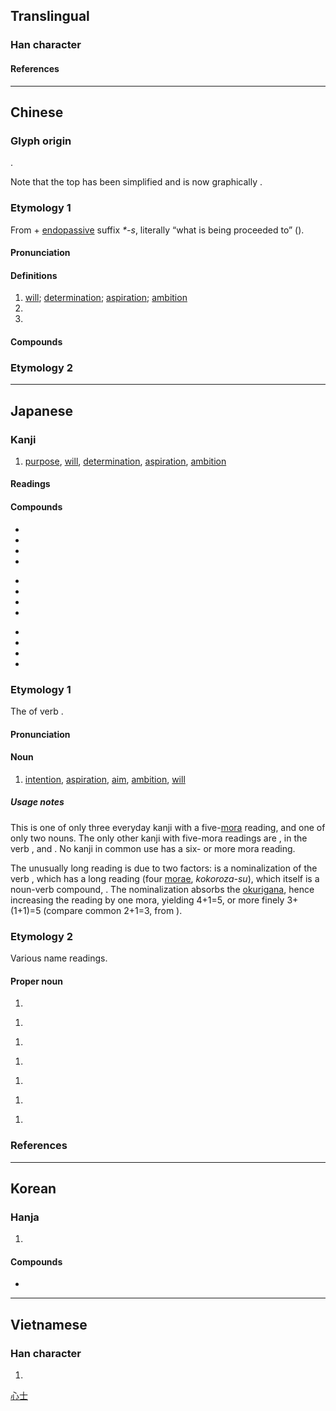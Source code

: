 {{also|誌}}
{{character info}}
{{character info|0x2F89E}}
==Translingual==
{{stroke order}}

===Han character===
{{Han char|rn=61|rad=心|as=03|sn=7|four=40331|canj=GP|ids=⿱士心}}

====References====
{{Han ref|kx=0376.210|dkj=10331|dj=0703.070|hdz=42269.040|uh=5FD7}}
{{Han ref|uh=2F89E}}

[[Category:CJKV simplified characters which already existed as traditional characters|心士]]

----

==Chinese==

===Glyph origin===
{{Han etym}}
{{Han compound|之|心|ls=psc|c1=p|c2=s}}.

Note that the top has been simplified and is now graphically {{zh-l|*士}}.

===Etymology 1===
{{zh-forms|alt=𢖽,𢗍,*誌-partial,*識-partial,痣-partial,䏯-partial}}
From {{och-l|之|to go; to proceed}} + [[endopassive]] suffix ''*-s'', literally “what is being proceeded to” ({{zh-ref|Schuessler, 2007}}).

====Pronunciation====
{{zh-pron
|m=zhì
|m-s=
|c=zi3
|c-t=
|g=
|h=pfs=chṳ
|j=
|mb=
|md=cé
|mn=ml,jj,tw:chì
|mn-t=zi3
|w=2tsr
|x=
|mc=y
|oc=y
|cat=n,pn
}}

====Definitions====
{{zh-hanzi}}

# [[will]]; [[determination]]; [[aspiration]]; [[ambition]]
# {{zh-alt-form|*誌|[[annals]]; [[records]]}}
# {{surname|zh}}

====Compounds====
{{zh-der|同志:[[comrade]]|意志:[[will]]; [[purpose]]|有志竟成:where there's a will, there's a way|奇志|屈志|貴志|志大才短|志意|同志天地|宿志|一統志|宏志|伸志|他志|各從其志|志節|志氣|二志|志分|專心一志|志趣|失志|志氣凌雲|得志|地志|壯志|勵志|失張失志|志行|志在必得|張志|志怪小說|同志合道|奮志|志堅|志沖斗牛|情志|意滿志得|意志消沉|志廣才疏|惑志|志士|意得志滿|前志|志業|喬志|寢丘之志|志驕意滿|志願軍|志願書|志願卡|志願兵|志量|志誠|志能之士|志略|志滿氣得|志怪|志心|志得意滿|志度|志工|志尚|志大心高|志士仁人|志在四方|志在千里|大志|志同道合|志同氣合|志同心合|志不可滿|志不可奪|心虔志誠|心志|志願|博聞彊志|律曆志|彊志|奪志|年少得志|志向|同志酒吧|志誠君子|凌雲壯志|尚志|志高氣揚|專心致志|仁人志士|宣室志|喪志|夷堅志|初志|志事|夙心往志|三國志|志書|嗛志|志足意滿|壯志凌雲|壯志未酬|志留紀|小人得志|不得志|先意承志|共通意志|志大才疏|志學|博物志|以意逆志|人各有志|人窮志短|各行其志|地方志|才疏志大|拔山志|桑蓬之志|楊志賣刀|氣驕志滿|方志|明志|氣滿志驕|懷憂喪志|有志之士|抗志|異志|漢志|氣充志定|本志|碧雞漫志|玩物喪志|稱心滿志|神志|神分志奪|矢志|氣充志驕|砥志礪行|沒志氣|眾志成城|未竟之志|用志不分|甘貧守志|方言志|沒志行|澹泊明志|溺志|清芬志|海國圖志|東山之志|民志|洗心革志|沒意志|氣滿志得|材疏志大|有志難酬|摧志屈道|藝文志|養志|行志|箕山之志|鴻鵠之志|鬥志昂揚|華陽國志|終焉之志|職志|立志|詩以言志|遺志|雜志|聊齋志異|通志|高志|誓無二志|致志|續通志|鬥志|篤志|逞志|遠志|翰墨志|素志|繼志述事|齎志而歿|齎志沒地|第一志願|胡志明市|鴻鵠大志|縣志|高昂鬥志|高世志|體物寫志|青雲志|躊躇滿志|蕩志|食貨志|篤志愛古|風雲之志|辨志|蹈厲之志|銳志|自由意志|覬覦之志|遜志時敏|胸無大志|鬥志高昂|道同志合|道合志同|蓄志|輿志|華志|降志辱身|繼志|賦詩言志|豪情壯志|篤志好學|螻蟻得志|著志|雄心壯志|肆志|輿地志|創志|有志者事竟成|歷代志|有志|騁志}}

===Etymology 2===
{{zh-see|誌|s}}

----

==Japanese==

===Kanji===
{{ja-kanji|grade=5|rs=心03}}

# [[purpose]], [[will]], [[determination]], [[aspiration]], [[ambition]]

====Readings====
{{ja-readings
|goon=し
|kanon=し
|kun=こころざし-, こころざ-す, しる-す
|nanori=ここ, こころ, しい, しさき, しむら, のぞみ, のぞむ, ゆき
}}

====Compounds====
{{top3}}
* {{ja-r|素志|そし}}
* {{ja-r|夙%志|しゅく%し}}
* {{ja-r|宿%志|しゅく%し}}
* {{ja-r|意志|いし|will, intent}}
{{mid3}}
* {{ja-r|闘志|とうし}}
* {{ja-r|遺志|いし}}
* {{ja-r|同志|どうし}}
* {{ja-r|志士|しし}}
{{mid3}}
* {{ja-r|異志|いし}}
* {{ja-r|言志|げんし}}
* {{ja-r|壮志|そうし}}
* {{ja-r|具%志%堅|^ぐ%し%けん}}
{{bottom}}

===Etymology 1===
{{ja-kanjitab|yomi=k|こころざし}}

The {{m|ja|連用形||tr=ren'yōkei|continuative or stem form}} of verb {{m|ja|志す||tr=kokorozasu|to intend to do something, to aspire to do something}}.

====Pronunciation====
{{ja-pron|yomi=k|こころざし|acc=0|acc_ref=DJR}}

====Noun====
{{ja-noun|こころざし}}

# [[intention]], [[aspiration]], [[aim]], [[ambition]], [[will]]

=====Usage notes=====
This is one of only three everyday kanji with a five-[[mora]] reading, and one of only two nouns. The only other kanji with five-mora readings are {{lang|ja|承}}, in the verb {{ja-r|承る|うけたまわる}}, and {{ja-r|詔|みことのり}}. No kanji in common use has a six- or more mora reading.

The unusually long reading is due to two factors: {{ja-r|志|こころざし}} is a nominalization of the verb {{ja-r|志す|こころざす}}, which has a long reading (four [[morae]], ''kokoroza-su''), which itself is a noun-verb compound, {{ja-r|心%指す|こころ%ざす}}. The nominalization absorbs the [[okurigana]], hence increasing the reading by one mora, yielding 4+1=5, or more finely 3+(1+1)=5 (compare common {{ja-r|話|はなし}} 2+1=3, from {{ja-r|話す|はなす}}).

===Etymology 2===
Various name readings.

====Proper noun====
{{ja-pos|proper|ゆき}}

# {{given name|ja|sort=ゆき|A=a|female}}

{{ja-pos|proper|ここ}}

# {{given name|ja|sort=ここ|A=a|female}}

{{ja-pos|proper|こころ}}

# {{given name|ja|sort=こころ|A=a|female}}

{{ja-pos|proper|のぞみ}}

# {{given name|ja|sort=のぞみ|A=a|female}}

{{ja-pos|proper|し.い}}

# {{given name|ja|sort=しい|A=a|female}}

{{ja-pos|proper|のぞむ}}

# {{given name|ja|sort=のぞむ|A=a|male}}

{{ja-pos|proper|し}}

# {{surname|ja|sort=し|A=a|nodot=1}}

===References===
<references/>

----

==Korean==

===Hanja===
{{ko-hanja|뜻|지}}

# {{hanja form of|지|[[intention]], [[will]]}}

====Compounds====
* {{ko-l|의지|[[determination]]|意志}}

----

==Vietnamese==

===Han character===
{{vi-readings|rs=心03|reading=chí, cao}}

# {{rfdef|vi|sort=心03}}